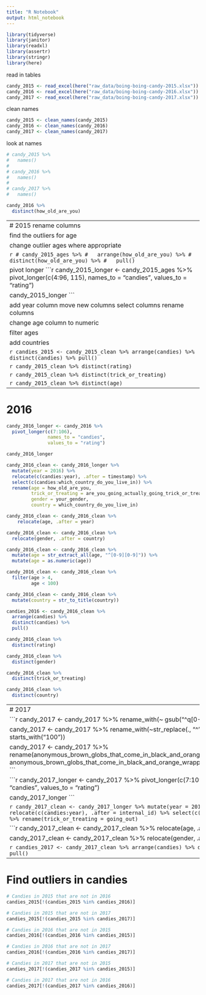 ```yaml
---
title: "R Notebook"
output: html_notebook
---
```


```r
library(tidyverse)
library(janitor)
library(readxl)
library(assertr)
library(stringr)
library(here)
```
read in tables
```r
candy_2015 <- read_excel(here("raw_data/boing-boing-candy-2015.xlsx"))
candy_2016 <- read_excel(here("raw_data/boing-boing-candy-2016.xlsx"))
candy_2017 <- read_excel(here("raw_data/boing-boing-candy-2017.xlsx"))
```

clean names
```r
candy_2015 <- clean_names(candy_2015)
candy_2016 <- clean_names(candy_2016)
candy_2017 <- clean_names(candy_2017)
```

look at names
```r
# candy_2015 %>%
#   names()
# 
# candy_2016 %>% 
#   names()
# 
# candy_2017 %>% 
#   names()
```


```r
candy_2016 %>% 
  distinct(how_old_are_you)
```


--------------------------------------------------------------------------------
# 2015
rename columns
```r
candy_2015 <- candy_2015 %>% 
  rename(boxo_raisins = box_o_raisins,
         hersheys_kisses = hershey_s_kissables,
         licorice_yes_black = licorice)
```


find the outliers for age
```r
# candy_2015 %>% 
#   arrange(how_old_are_you) %>% 
#   distinct(how_old_are_you) %>% 
#   pull()
```


change outlier ages where appropriate
```r
candy_2015_ages <- candy_2015 %>% 
  mutate(how_old_are_you = str_remove_all(how_old_are_you, "[0-9][0-9][0-9]"),
         how_old_are_you = str_remove_all(how_old_are_you, "3.14%"),
         how_old_are_you = str_replace(how_old_are_you, ">39", "39"),
         how_old_are_you = str_replace(how_old_are_you, "７１＋", "71"),
         how_old_are_you = str_replace(how_old_are_you, "Good Lord!  I'm 43!", "43"))
```

```r
# candy_2015_ages %>%
#   arrange(how_old_are_you) %>%
#   distinct(how_old_are_you) %>%
#   pull()
```


pivot longer
```r
candy_2015_longer <- candy_2015_ages %>% 
  pivot_longer(c(4:96, 115),
               names_to = "candies",
               values_to = "rating")

candy_2015_longer
```


add year column
move new columns
select columns
rename columns
```r
candy_2015_clean <- candy_2015_longer %>% 
  mutate(year = 2015) %>% 
  relocate(c(candies:year), .after = timestamp) %>% 
  select(c(candies:are_you_going_actually_going_trick_or_treating_yourself)) %>% 
  rename(age = how_old_are_you,
         trick_or_treating = are_you_going_actually_going_trick_or_treating_yourself)
```



change age column to numeric
```r
candy_2015_clean <- candy_2015_clean %>% 
  mutate(age = str_extract_all(age, "^[0-9][0-9]")) %>% 
  mutate(age = as.numeric(age))
```


filter ages
```r
candy_2015_clean <- candy_2015_clean %>% 
  filter(age > 9,
         age < 100)
```

add countries
```r
candy_2015_clean <- candy_2015_clean %>% 
  mutate(country = "",
         country = na_if(country, ""),
         gender = "",
         gender = na_if(gender, ""))
```


```r
candies_2015 <- candy_2015_clean %>%
  arrange(candies) %>% 
  distinct(candies) %>% 
  pull()
```

```r
candy_2015_clean %>% 
  distinct(rating)
```

```r
candy_2015_clean %>% 
  distinct(trick_or_treating)
```

```r
candy_2015_clean %>% 
  distinct(age)
```



--------------------------------------------------------------------------------

# 2016

```r
candy_2016_longer <- candy_2016 %>% 
  pivot_longer(c(7:106),
               names_to = "candies",
               values_to = "rating")

candy_2016_longer
```

```r
candy_2016_clean <- candy_2016_longer %>% 
  mutate(year = 2016) %>% 
  relocate(c(candies:year), .after = timestamp) %>% 
  select(c(candies:which_country_do_you_live_in)) %>% 
  rename(age = how_old_are_you,
         trick_or_treating = are_you_going_actually_going_trick_or_treating_yourself,
         gender = your_gender,
         country = which_country_do_you_live_in)
```


```r
candy_2016_clean <- candy_2016_clean %>% 
    relocate(age, .after = year)

candy_2016_clean <- candy_2016_clean %>% 
  relocate(gender, .after = country)
```


```r
candy_2016_clean <- candy_2016_clean %>% 
  mutate(age = str_extract_all(age, "^[0-9][0-9]")) %>% 
  mutate(age = as.numeric(age))
```

```r
candy_2016_clean <- candy_2016_clean %>% 
  filter(age > 4,
         age < 100)
```

```r
candy_2016_clean <- candy_2016_clean %>% 
  mutate(country = str_to_title(country))
```




```r
candies_2016 <- candy_2016_clean %>% 
  arrange(candies) %>% 
  distinct(candies) %>% 
  pull()
```

```r
candy_2016_clean %>% 
  distinct(rating)
```

```r
candy_2016_clean %>% 
  distinct(gender)
```

```r
candy_2016_clean %>% 
  distinct(trick_or_treating)
```

```r
candy_2016_clean %>% 
  distinct(country)
```




--------------------------------------------------------------------------------
# 2017

```r
candy_2017 <- candy_2017 %>% 
  rename_with(~ gsub("^q[0-9]_", "", .x))

candy_2017 <- candy_2017 %>% 
  rename_with(~str_replace(., "^", "x"), .cols = starts_with("100"))

candy_2017 <- candy_2017 %>% 
  rename(anonymous_brown_globs_that_come_in_black_and_orange_wrappers = anonymous_brown_globs_that_come_in_black_and_orange_wrappers_a_k_a_mary_janes)
```

```r
candy_2017_longer <- candy_2017 %>% 
  pivot_longer(c(7:109),
               names_to = "candies",
               values_to = "rating")

candy_2017_longer
```

```r
candy_2017_clean <- candy_2017_longer %>% 
  mutate(year = 2017) %>% 
  relocate(c(candies:year), .after = internal_id) %>% 
  select(c(candies:country)) %>% 
  rename(trick_or_treating = going_out)
```

```r
candy_2017_clean <- candy_2017_clean %>% 
  relocate(age, .after = year)

candy_2017_clean <- candy_2017_clean %>% 
  relocate(gender, .after = country)
```

```r
candies_2017 <- candy_2017_clean %>%
  arrange(candies) %>% 
  distinct(candies) %>% 
  pull()
```



--------------------------------------------------------------------------------
# Find outliers in candies
```r
# Candies in 2015 that are not in 2016
candies_2015[!(candies_2015 %in% candies_2016)]
```

```r
# Candies in 2015 that are not in 2017
candies_2015[!(candies_2015 %in% candies_2017)]
```


```r
# Candies in 2016 that are not in 2015
candies_2016[!(candies_2016 %in% candies_2015)]
```

```r
# Candies in 2016 that are not in 2017
candies_2016[!(candies_2016 %in% candies_2017)]
```



```r
# Candies in 2017 that are not in 2015
candies_2017[!(candies_2017 %in% candies_2015)]
```

```r
# Candies in 2017 that are not in 2016
candies_2017[!(candies_2017 %in% candies_2016)]
```

